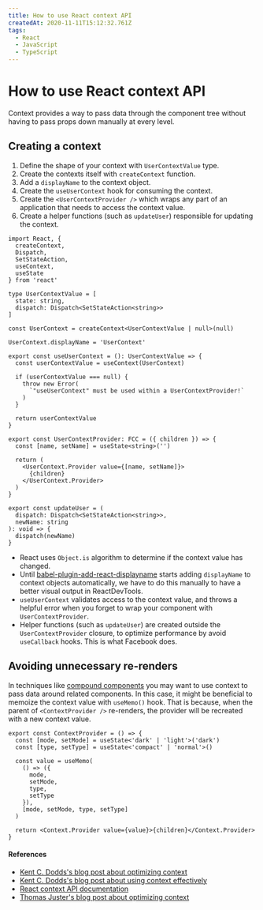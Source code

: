 ```yaml
---
title: How to use React context API
createdAt: 2020-11-11T15:12:32.761Z
tags:
  - React
  - JavaScript
  - TypeScript
---
```


# How to use React context API

Context provides a way to pass data through the component tree without having to pass props down manually at every level.

## Creating a context

1. Define the shape of your context with `UserContextValue` type.
2. Create the contexts itself with `createContext` function.
3. Add a `displayName` to the context object.
4. Create the `useUserContext` hook for consuming the context.
5. Create the `<UserContextProvider />` which wraps any part of an application that needs to access the context value.
6. Create a helper functions (such as `updateUser`) responsible for updating the context.

```tsx
import React, {
  createContext,
  Dispatch,
  SetStateAction,
  useContext,
  useState
} from 'react'

type UserContextValue = [
  state: string,
  dispatch: Dispatch<SetStateAction<string>>
]

const UserContext = createContext<UserContextValue | null>(null)

UserContext.displayName = 'UserContext'

export const useUserContext = (): UserContextValue => {
  const userContextValue = useContext(UserContext)

  if (userContextValue === null) {
    throw new Error(
      `"useUserContext" must be used within a UserContextProvider!`
    )
  }

  return userContextValue
}

export const UserContextProvider: FCC = ({ children }) => {
  const [name, setName] = useState<string>('')

  return (
    <UserContext.Provider value={[name, setName]}>
      {children}
    </UserContext.Provider>
  )
}

export const updateUser = (
  dispatch: Dispatch<SetStateAction<string>>,
  newName: string
): void => {
  dispatch(newName)
}
```

- React uses `Object.is` algorithm to determine if the context value has changed.
- Until [babel-plugin-add-react-displayname](https://github.com/opbeat/babel-plugin-add-react-displayname) starts adding `displayName` to context objects automatically, we have to do this manually to have a better visual output in ReactDevTools.
- `useUserContext` validates access to the context value, and throws a helpful error when you forget to wrap your component with `UserContextProvider`.
- Helper functions (such as `updateUser`) are created outside the `UserContextProvider` closure, to optimize performance by avoid `useCallback` hooks. This is what Facebook does.

## Avoiding unnecessary re-renders

In techniques like [compound components](https://kentcdodds.com/blog/compound-components-with-react-hooks) you may want to use context to pass data around related components. In this case, it might be beneficial to memoize the context value with `useMemo()` hook. That is because, when the parent of `<ContextProvider />` re-renders, the provider will be recreated with a new context value.

```tsx
export const ContextProvider = () => {
  const [mode, setMode] = useState<'dark' | 'light'>('dark')
  const [type, setType] = useState<'compact' | 'normal'>()

  const value = useMemo(
    () => ({
      mode,
      setMode,
      type,
      setType
    }),
    [mode, setMode, type, setType]
  )

  return <Context.Provider value={value}>{children}</Context.Provider>
}
```

#### References

- [Kent C. Dodds's blog post about optimizing context](https://kentcdodds.com/blog/how-to-optimize-your-context-value)
- [Kent C. Dodds's blog post about using context effectively](https://kentcdodds.com/blog/how-to-use-react-context-effectively)
- [React context API documentation](https://reactjs.org/docs/context.html)
- [Thomas Juster's blog post about optimizing context](https://levelup.gitconnected.com/react-how-i-learned-to-create-optimized-contexts-e121dc232a95)
